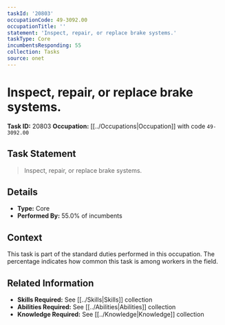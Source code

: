 ```yaml
---
taskId: '20803'
occupationCode: 49-3092.00
occupationTitle: ''
statement: 'Inspect, repair, or replace brake systems.'
taskType: Core
incumbentsResponding: 55
collection: Tasks
source: onet
---
```

# Inspect, repair, or replace brake systems.

**Task ID:** 20803
**Occupation:** [[../Occupations|Occupation]] with code `49-3092.00`

## Task Statement

> Inspect, repair, or replace brake systems.

## Details

- **Type:** Core
- **Performed By:** 55.0% of incumbents

## Context

This task is part of the standard duties performed in this occupation. The percentage indicates how common this task is among workers in the field.

## Related Information

- **Skills Required:** See [[../Skills|Skills]] collection
- **Abilities Required:** See [[../Abilities|Abilities]] collection
- **Knowledge Required:** See [[../Knowledge|Knowledge]] collection
